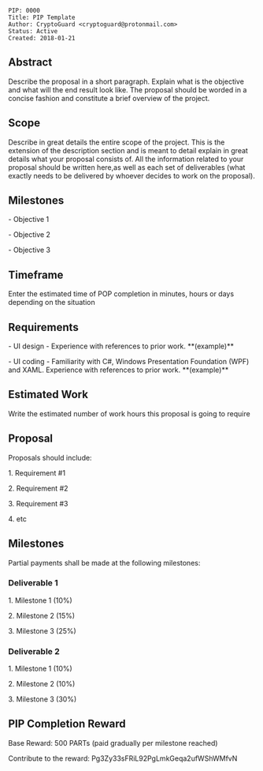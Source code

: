 <pre>
PIP: 0000
Title: PIP Template
Author: CryptoGuard <cryptoguard@protonmail.com>
Status: Active
Created: 2018-01-21
</pre>

==Abstract==

Describe the proposal in a short paragraph. Explain what is the objective and what will the end result look like. The proposal should be worded in a concise fashion and constitute a brief overview of the project.

==Scope==
Describe in great details the entire scope of the project. This is the extension of the description section and is meant to detail explain in great details what your proposal consists of. All the information related to your proposal should be written here,as well as each set of deliverables (what exactly needs to be delivered by whoever decides to work on the proposal). 

==Milestones==
- Objective 1

- Objective 2

- Objective 3

==Timeframe==
Enter the estimated time of POP completion in minutes, hours or days depending on the situation

==Requirements==
- UI design - Experience with references to prior work. **(example)**

- UI coding - Familiarity with C#, Windows Presentation Foundation (WPF) and XAML. Experience with references to prior work. **(example)**

==Estimated Work==
Write the estimated number of work hours this proposal is going to require

==Proposal==
Proposals should include:

1. Requirement #1

2. Requirement #2

3. Requirement #3

4. etc

==Milestones==
Partial payments shall be made at the following milestones:

===Deliverable 1===

1. Milestone 1 (10%)

2. Milestone 2 (15%)

3. Milestone 3 (25%)

===Deliverable 2===

1. Milestone 1 (10%)

2. Milestone 2 (10%)

3. Milestone 3 (30%) 

==PIP Completion Reward==
Base Reward: 500 PARTs (paid gradually per milestone reached)

Contribute to the reward: Pg3Zy33sFRiL92PgLmkGeqa2ufWShWMfvN
